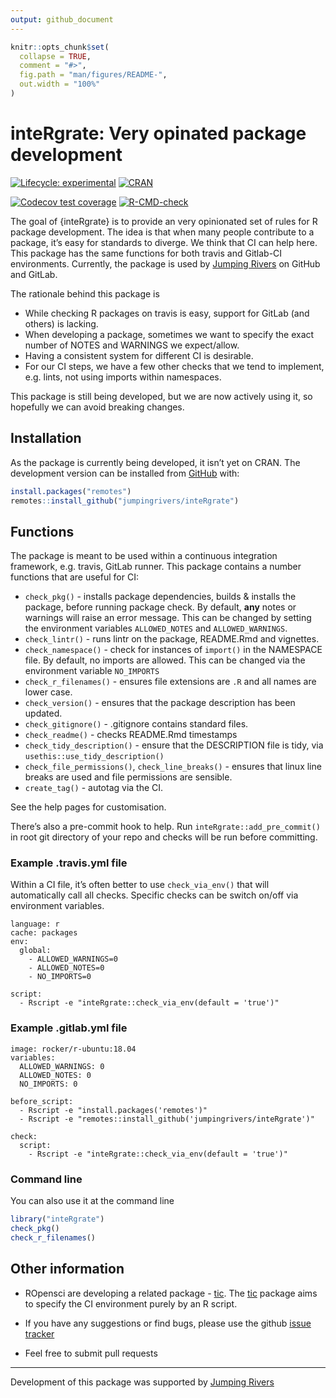 ```yaml
---
output: github_document
---
```


<!-- README.md is generated from README.Rmd. Please edit that file -->

```r
knitr::opts_chunk$set(
  collapse = TRUE,
  comment = "#>",
  fig.path = "man/figures/README-",
  out.width = "100%"
)
```

# inteRgrate: Very opinated package development

<!-- badges: start -->
[![Lifecycle: experimental](https://img.shields.io/badge/lifecycle-experimental-orange.svg)](https://www.tidyverse.org/lifecycle/#experimental)
[![CRAN](http://www.r-pkg.org/badges/version/inteRgrate)](https://cran.r-project.org/package=inteRgrate)
<!-- [![codecov.io](https://codecov.io/github/csgillespie/poweRlaw/coverage.svg?branch=master)](https://codecov.io/github/csgillespie/poweRlaw?branch=master) -->
<!-- [![Downloads](http://cranlogs.r-pkg.org/badges/poweRlaw?color=brightgreen)](https://cran.r-project.org/package=poweRlaw) -->

[![Codecov test coverage](https://codecov.io/gh/jumpingrivers/inteRgrate/branch/master/graph/badge.svg)](https://codecov.io/gh/jumpingrivers/inteRgrate?branch=master)
[![R-CMD-check](https://github.com/jumpingrivers/inteRgrate/workflows/R-CMD-check/badge.svg)](https://github.com/jumpingrivers/inteRgrate/actions)
<!-- badges: end -->

The goal of {inteRgrate} is to provide an very opinionated set of rules for R package development.
The idea is that when many people contribute to a package, it's easy for standards to diverge. We
think that CI can help here. 
This package has the same functions for both travis and Gitlab-CI environments.
Currently, the package is used by [Jumping Rivers](https://www.jumpingrivers.com) on GitHub and 
GitLab.

The rationale behind this package is

 * While checking R packages on travis is easy, support for GitLab (and others) is lacking.
 * When developing a package, sometimes we want to specify the exact number of NOTES
 and WARNINGS we expect/allow.
 * Having a consistent system for different CI is desirable.
 * For our CI steps, we have a few other checks that we tend to implement, e.g. lints, not
 using imports within namespaces.
 
This package is still being developed, but we are now actively using it, so hopefully we can
avoid breaking changes.

## Installation

As the package is currently being developed, it isn't yet on CRAN. 
The development version can be installed from [GitHub](https://github.com/) with:

```r
install.packages("remotes")
remotes::install_github("jumpingrivers/inteRgrate")
```

## Functions

The package is meant to be used within a continuous integration framework, e.g. travis, GitLab 
runner. This package contains a number functions that are useful for CI:

 * `check_pkg()` - installs package dependencies, builds & installs the package, before 
  running package check. By default, __any__ notes or warnings will raise an error message.
  This can be changed by setting the environment variables `ALLOWED_NOTES` and 
  `ALLOWED_WARNINGS`.
 * `check_lintr()` - runs lintr on the package, README.Rmd and vignettes. 
 * `check_namespace()` - check for instances of `import()` in the NAMESPACE file. By default, 
 no imports are allowed. This can be changed via the environment variable `NO_IMPORTS`
 * `check_r_filenames()` - ensures file extensions are `.R` and all names are lower case.
 * `check_version()` - ensures that the package description has been updated.
 * `check_gitignore()` - .gitignore contains standard files.
 * `check_readme()` - checks README.Rmd timestamps
 * `check_tidy_description()` - ensure that the DESCRIPTION file is tidy, 
 via `usethis::use_tidy_description()`
 * `check_file_permissions()`, `check_line_breaks()` -  ensures that linux line breaks are used and file permissions are
 sensible.
 * `create_tag()` - autotag via the CI.

See the help pages for customisation.

There's also a pre-commit hook to help. Run `inteRgrate::add_pre_commit()` in root git directory
of your repo and checks will be run before committing.

### Example .travis.yml file

Within a CI file, it's often better to use `check_via_env()` that will automatically call all checks.
Specific checks can be switch on/off via environment variables.

```
language: r
cache: packages
env:
  global:
    - ALLOWED_WARNINGS=0
    - ALLOWED_NOTES=0
    - NO_IMPORTS=0

script:
  - Rscript -e "inteRgrate::check_via_env(default = 'true')"
```

### Example .gitlab.yml file

```
image: rocker/r-ubuntu:18.04
variables:
  ALLOWED_WARNINGS: 0
  ALLOWED_NOTES: 0
  NO_IMPORTS: 0

before_script:
  - Rscript -e "install.packages('remotes')"
  - Rscript -e "remotes::install_github('jumpingrivers/inteRgrate')"

check:
  script:
    - Rscript -e "inteRgrate::check_via_env(default = 'true')"
```

### Command line

You can also use it at the command line

```r
library("inteRgrate")
check_pkg()
check_r_filenames()
```

Other information
-----------------

  * ROpensci are developing a related package - [tic](https://github.com/ropenscilabs/tic).
  The [tic](https://github.com/ropenscilabs/tic) package aims to specify the CI environment purely by an R script.
  
  * If you have any suggestions or find bugs, please use the github [issue tracker](https://github.com/jumpingrivers/inteRgrate/issues)

  * Feel free to submit pull requests

---

Development of this package was supported by [Jumping Rivers](https://www.jumpingrivers.com)


